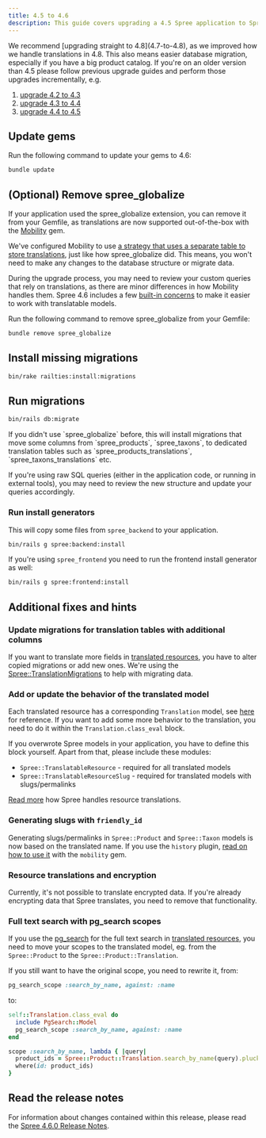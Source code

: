 ```yaml
---
title: 4.5 to 4.6
description: This guide covers upgrading a 4.5 Spree application to Spree 4.6.
---
```


<Warning>
We recommend [upgrading straight to 4.8](4.7-to-4.8), as we improved how we handle translations in 4.8.
This also means easier database migration, especially if you have a big product catalog.
</Warning>

<Note>
If you're on an older version than 4.5 please follow previous upgrade guides and perform those upgrades incrementally, e.g.

1. [upgrade 4.2 to 4.3](4.2-to-4.3)
2. [upgrade 4.3 to 4.4](4.3-to-4.4)
3. [upgrade 4.4 to 4.5](4.4-to-4.5)
</Note>

## Update gems

Run the following command to update your gems to 4.6:

```bash
bundle update
```

## (Optional) Remove spree_globalize

If your application used the spree_globalize extension, you can remove it from your Gemfile, as translations are now supported out-of-the-box with the [Mobility](https://github.com/shioyama/mobility) gem.

We've configured Mobility to use [a strategy that uses a separate table to store translations](https://dejimata.com/2017/3/3/translating-with-mobility#strategy-2), just like how spree_globalize did. This means, you won't need to make any changes to the database structure or migrate data.

During the upgrade process, you may need to review your custom queries that rely on translations, as there are minor differences in how Mobility handles them. Spree 4.6 includes a few [built-in concerns](../../customization/i18n) to make it easier to work with translatable models.

Run the following command to remove spree_globalize from your Gemfile:

```bash
bundle remove spree_globalize
```

## Install missing migrations

```bash
bin/rake railties:install:migrations
```

## Run migrations

```bash
bin/rails db:migrate
```

<Note>
If you didn't use `spree_globalize` before, this will install migrations that move some columns from `spree_products`, `spree_taxons`, to dedicated translation tables such as `spree_products_translations`, `spree_taxons_translations` etc.

If you're using raw SQL queries (either in the application code, or running in external tools), you may need to review the new structure and update your queries accordingly.
</Note>

### Run install generators

This will copy some files from `spree_backend` to your application.

```bash
bin/rails g spree:backend:install
```

If you're using `spree_frontend` you need to run the frontend install generator as well:

```bash
bin/rails g spree:frontend:install
```

## Additional fixes and hints

### Update migrations for translation tables with additional columns

If you want to translate more fields in [translated resources](/developer/customization/i18n#resource-translations), you have to alter copied migrations or add new ones.
We're using the [Spree::TranslationMigrations](https://github.com/spree/spree/blob/main/core/lib/spree/translation_migrations.rb) to help with migrating data.

### Add or update the behavior of the translated model

Each translated resource has a corresponding `Translation` model, see [here](https://github.com/spree/spree/blob/v4.6.5/core/app/models/spree/product.rb#L44) for reference.
If you want to add some more behavior to the translation, you need to do it within the `Translation.class_eval` block.

If you overwrote Spree models in your application, you have to define this block yourself. Apart from that, please include these modules: 
- `Spree::TranslatableResource` - required for all translated models
- `Spree::TranslatableResourceSlug` - required for translated models with slugs/permalinks

[Read more](/developer/customization/i18n#resource-translations-implementation) how Spree handles resource translations.

### Generating slugs with `friendly_id`

Generating slugs/permalinks in `Spree::Product` and `Spree::Taxon` models is now based on the translated name. If you use the `history` plugin, [read on how to use it](https://github.com/shioyama/friendly_id-mobility?tab=readme-ov-file#slug-history) with the `mobility` gem.

### Resource translations and encryption

Currently, it's not possible to translate encrypted data. If you're already encrypting data that Spree translates, you need to remove that functionality.

### Full text search with pg_search scopes

If you use the [pg_search](https://github.com/Casecommons/pg_search) for the full text search in [translated resources](/developer/customization/i18n#resource-translations), you need to move your scopes to the translated model, eg. from the `Spree::Product` to the `Spree::Product::Translation`. 

If you still want to have the original scope, you need to rewrite it, from:

```ruby
pg_search_scope :search_by_name, against: :name
```

to:

```ruby
self::Translation.class_eval do
  include PgSearch::Model
  pg_search_scope :search_by_name, against: :name
end

scope :search_by_name, lambda { |query|
  product_ids = Spree::Product::Translation.search_by_name(query).pluck(:spree_product_id)
  where(id: product_ids)
}
```

## Read the release notes

For information about changes contained within this release, please read the [Spree 4.6.0 Release Notes](https://github.com/spree/spree/releases/tag/v4.6.0).
